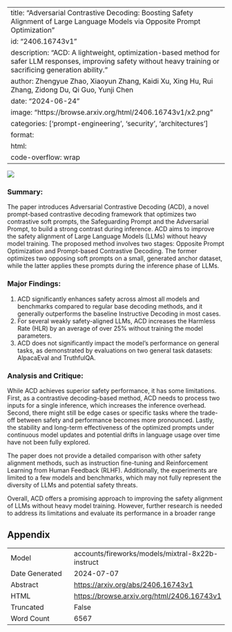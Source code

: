 
---
title: "Adversarial Contrastive Decoding: Boosting Safety Alignment of Large Language Models via Opposite Prompt Optimization"
id: "2406.16743v1"
description: "ACD: A lightweight, optimization-based method for safer LLM responses, improving safety without heavy training or sacrificing generation ability."
author: Zhengyue Zhao, Xiaoyun Zhang, Kaidi Xu, Xing Hu, Rui Zhang, Zidong Du, Qi Guo, Yunji Chen
date: "2024-06-24"
image: "https://browse.arxiv.org/html/2406.16743v1/x2.png"
categories: ['prompt-engineering', 'security', 'architectures']
format:
  html:
    code-overflow: wrap
---

![](https://browse.arxiv.org/html/2406.16743v1/x2.png)

### Summary:

The paper introduces Adversarial Contrastive Decoding (ACD), a novel prompt-based contrastive decoding framework that optimizes two contrastive soft prompts, the Safeguarding Prompt and the Adversarial Prompt, to build a strong contrast during inference. ACD aims to improve the safety alignment of Large Language Models (LLMs) without heavy model training. The proposed method involves two stages: Opposite Prompt Optimization and Prompt-based Contrastive Decoding. The former optimizes two opposing soft prompts on a small, generated anchor dataset, while the latter applies these prompts during the inference phase of LLMs.

### Major Findings:

1. ACD significantly enhances safety across almost all models and benchmarks compared to regular base decoding methods, and it generally outperforms the baseline Instructive Decoding in most cases.
2. For several weakly safety-aligned LLMs, ACD increases the Harmless Rate (HLR) by an average of over 25% without training the model parameters.
3. ACD does not significantly impact the model's performance on general tasks, as demonstrated by evaluations on two general task datasets: AlpacaEval and TruthfulQA.

### Analysis and Critique:

While ACD achieves superior safety performance, it has some limitations. First, as a contrastive decoding-based method, ACD needs to process two inputs for a single inference, which increases the inference overhead. Second, there might still be edge cases or specific tasks where the trade-off between safety and performance becomes more pronounced. Lastly, the stability and long-term effectiveness of the optimized prompts under continuous model updates and potential drifts in language usage over time have not been fully explored.

The paper does not provide a detailed comparison with other safety alignment methods, such as instruction fine-tuning and Reinforcement Learning from Human Feedback (RLHF). Additionally, the experiments are limited to a few models and benchmarks, which may not fully represent the diversity of LLMs and potential safety threats.

Overall, ACD offers a promising approach to improving the safety alignment of LLMs without heavy model training. However, further research is needed to address its limitations and evaluate its performance in a broader range

## Appendix

|          |          |
|----------|----------|
| Model     | accounts/fireworks/models/mixtral-8x22b-instruct       |
| Date Generated     | 2024-07-07       |
| Abstract | [https://arxiv.org/abs/2406.16743v1](https://arxiv.org/abs/2406.16743v1)        |
| HTML     | [https://browse.arxiv.org/html/2406.16743v1](https://browse.arxiv.org/html/2406.16743v1)       |
| Truncated       | False       |
| Word Count       | 6567       |